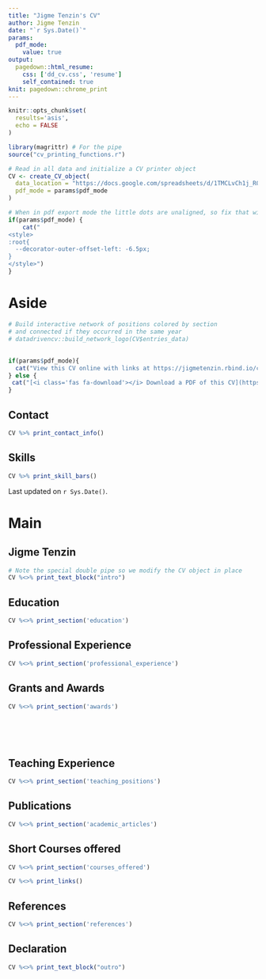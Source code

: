```yaml
---
title: "Jigme Tenzin's CV"
author: Jigme Tenzin
date: "`r Sys.Date()`"
params:
  pdf_mode:
    value: true
output:
  pagedown::html_resume:
    css: ['dd_cv.css', 'resume']
    self_contained: true
knit: pagedown::chrome_print
---
```


```r
knitr::opts_chunk$set(
  results='asis', 
  echo = FALSE
)

library(magrittr) # For the pipe
source("cv_printing_functions.r")

# Read in all data and initialize a CV printer object
CV <- create_CV_object(
  data_location = "https://docs.google.com/spreadsheets/d/1TMCLvCh1j_R0-t_5ERaz-ZCeEMYB2xZnsxlvvkmbAIw/edit#gid=917338460",  
  pdf_mode = params$pdf_mode
)

```


```r
# When in pdf export mode the little dots are unaligned, so fix that with some conditional CSS.
if(params$pdf_mode) {
    cat("
<style>
:root{
  --decorator-outer-offset-left: -6.5px;
}
</style>")
}
```


Aside
================================================================================

```r
# Build interactive network of positions colored by section
# and connected if they occurred in the same year
# datadrivencv::build_network_logo(CV$entries_data) 

``` 
## <!-- 
![Jigme Tenzin](/Users/jigmetenzin/Documents/Curriculum Vitae/jigme-photo.jpeg){height=150%, width=80%}

##-->
```r
if(params$pdf_mode){
  cat("View this CV online with links at https://jigmetenzin.rbind.io/cv/cv")
} else {
 cat("[<i class='fas fa-download'></i> Download a PDF of this CV](https://github.com/Jigme77/MemoriesofRStatistics/blob/main/static/cv/cv.pdf)")
}
```

Contact {#contact}
--------------------------------------------------------------------------------

```r
CV %>% print_contact_info()
```



Skills {#skills}
--------------------------------------------------------------------------------

```r
CV %>% print_skill_bars()
```



<!--- Disclaimer {#disclaimer}
--------------------------------------------------------------------------------

Made with the R package [**pagedown**](https://github.com/rstudio/pagedown). 

The CV is forked and modified using `datadrivencv` [on github.com/nstrayer/cv](https://github.com/nstrayer/datadrivencv).
--->
Last updated on `r Sys.Date()`.



Main
================================================================================

Jigme Tenzin {#title}
--------------------------------------------------------------------------------

```r
# Note the special double pipe so we modify the CV object in place
CV %<>% print_text_block("intro") 
```



Education {data-icon=graduation-cap data-concise=true}
--------------------------------------------------------------------------------

```r
CV %<>% print_section('education')
```



Professional Experience {data-icon=laptop}
--------------------------------------------------------------------------------

```r
CV %<>% print_section('professional_experience')
```



Grants and Awards {data-icon=suitcase}
--------------------------------------------------------------------------------

```r
CV %<>% print_section('awards')
```

<!-- These breaks just force a new page so section doesnt get cut off -->
<br>
<br>
<br>

Teaching Experience {data-icon=chalkboard-teacher}
--------------------------------------------------------------------------------


```r
CV %<>% print_section('teaching_positions')
```






Publications {data-icon=book}
--------------------------------------------------------------------------------

```r
CV %<>% print_section('academic_articles')
```

Short Courses offered 
--------------------------------------------------------------------------------

```r
CV %<>% print_section('courses_offered')
```



```r
CV %<>% print_links() 
```



References
--------------------------------------------------------------------------------

```r
CV %<>% print_section('references')
```




Declaration {data-icon=folder-open}
--------------------------------------------------------------------------------

```r
CV %<>% print_text_block("outro") 
```


